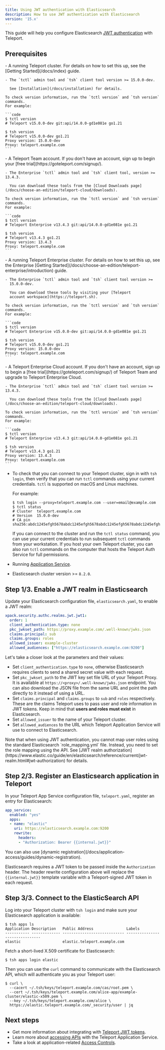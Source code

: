 ```yaml
---
title: Using JWT authentication with Elasticsearch
description: How to use JWT authentication with Elasticsearch
version: '15.x'
---
```


This guide will help you configure Elasticsearch [JWT authentication](https://www.elastic.co/guide/en/elasticsearch/reference/current/jwt-realm.html)
with Teleport.

## Prerequisites

<Tabs>
  <Tab title="Teleport Community Edition">
    - A running Teleport cluster. For details on how to set this up, see the
      [Getting Started](/docs/index) guide.

    - The `tctl` admin tool and `tsh` client tool version >= 15.0.0-dev.

      See [Installation](/docs/installation) for details.

    To check version information, run the `tctl version` and `tsh version` commands.
    For example:

    ```code
    $ tctl version
    # Teleport v15.0.0-dev git:api/14.0.0-gd1e081e go1.21
      
    $ tsh version
    # Teleport v15.0.0-dev go1.21
    Proxy version: 15.0.0-dev
    Proxy: teleport.example.com
    ```
  </Tab>

  <Tab title="Teleport Team">
    - A Teleport Team account. If you don't have an account, sign
      up to begin your [free trial](https://goteleport.com/signup/).

    - The Enterprise `tctl` admin tool and `tsh` client tool, version >= 13.4.3.

      You can download these tools from the [Cloud Downloads page](/docs/choose-an-edition/teleport-cloud/downloads).

    To check version information, run the `tctl version` and `tsh version` commands.
    For example:

    ```code
    $ tctl version
    # Teleport Enterprise v13.4.3 git:api/14.0.0-gd1e081e go1.21
      
    $ tsh version
    # Teleport v13.4.3 go1.21
    Proxy version: 13.4.3
    Proxy: teleport.example.com
    ```
  </Tab>

  <Tab title="Teleport Enterprise">
    - A running Teleport Enterprise cluster. For details on how to set this up, see the Enterprise
      [Getting Started](/docs/choose-an-edition/teleport-enterprise/introduction) guide.

    - The Enterprise `tctl` admin tool and `tsh` client tool version >=
      15.0.0-dev.

      You can download these tools by visiting your [Teleport
      account workspace](https://teleport.sh).

    To check version information, run the `tctl version` and `tsh version` commands.
    For example:

    ```code
    $ tctl version
    # Teleport Enterprise v15.0.0-dev git:api/14.0.0-gd1e081e go1.21
      
    $ tsh version
    # Teleport v15.0.0-dev go1.21
    Proxy version: 15.0.0-dev
    Proxy: teleport.example.com
    ```
  </Tab>

  <Tab title="Teleport Enterprise Cloud">
    - A Teleport Enterprise Cloud account. If you don't have an account,
      sign up to begin a [free trial](https://goteleport.com/signup/)  of Teleport Team
      and upgrade to Teleport Enterprise Cloud.

    - The Enterprise `tctl` admin tool and `tsh` client tool version >= 13.4.3.

      You can download these tools from the [Cloud Downloads page](/docs/choose-an-edition/teleport-cloud/downloads).

    To check version information, run the `tctl version` and `tsh version` commands.
    For example:

    ```code
    $ tctl version
    # Teleport Enterprise v13.4.3 git:api/14.0.0-gd1e081e go1.21
      
    $ tsh version
    # Teleport v13.4.3 go1.21
    Proxy version: 13.4.3
    Proxy: teleport.example.com
    ```
  </Tab>
</Tabs>

- To check that you can connect to your Teleport cluster, sign in with `tsh login`, then
  verify that you can run `tctl` commands using your current credentials.
  `tctl` is supported on macOS and Linux machines.

  For example:
  ```code
  $ tsh login --proxy=teleport.example.com --user=email@example.com
  $ tctl status
  # Cluster  teleport.example.com
  # Version  15.0.0-dev
  # CA pin   sha256:abdc1245efgh5678abdc1245efgh5678abdc1245efgh5678abdc1245efgh5678
  ```
  If you can connect to the cluster and run the `tctl status` command, you can use your
  current credentials to run subsequent `tctl` commands from your workstation.
  If you host your own Teleport cluster, you can also run `tctl` commands on the computer that
  hosts the Teleport Auth Service for full permissions.
- Running [Application Service](/docs/application-access/guides/connecting-apps).
- Elasticsearch cluster version >= `8.2.0`.

## Step 1/3. Enable a JWT realm in Elasticsearch

Update your Elasticsearch configuration file, `elasticsearch.yaml`, to enable a
JWT realm:

```yaml
xpack.security.authc.realms.jwt.jwt1:
  order: 1
  client_authentication.type: none
  pkc_jwkset_path: https://proxy.example.com/.well-known/jwks.json
  claims.principal: sub
  claims.groups: roles
  allowed_issuer: example-cluster
  allowed_audiences: ["https://elasticsearch.example.com:9200"]
```

Let's take a closer look at the parameters and their values:

- Set `client_authentication.type` to `none`, otherwise Elasticsearch requires
  clients to send a shared secret value with each request.
- Set `pkc_jwkset_path` to the JWT key set file URL of your Teleport Proxy. It
  is available at `https://<proxy>/.well-known/jwks.json` endpoint. You can
  also download the JSON file from the same URL and point the path directly to
  it instead of using a URL.
- Set `claims.principal` and `claims.groups` to `sub` and `roles` respectively.
  These are the claims Teleport uses to pass user and role information in JWT
  tokens. Keep in mind that **users and roles must exist** in Elasticsearch.
- Set `allowed_issuer` to the name of your Teleport cluster.
- Set `allowed_audiences` to the URL which Teleport Application Service will
  use to connect to Elasticsearch.

<Note>
  Note that when using JWT authentication, you cannot map user roles using the
  standard Elasticsearch `role_mapping.yml` file. Instead, you need to set the
  role mapping using the API. See [JWT realm authorization](https://www.elastic.co/guide/en/elasticsearch/reference/current/jwt-realm.html#jwt-authorization)
  for details.
</Note>

## Step 2/3. Register an Elasticsearch application in Teleport

In your Teleport App Service configuration file, `teleport.yaml`, register an
entry for Elasticsearch:

```yaml
app_service:
  enabled: "yes"
  apps:
  - name: "elastic"
    uri: https://elasticsearch.example.com:9200
    rewrite:
      headers:
      - "Authorization: Bearer {{internal.jwt}}"
```

<Tip>
  You can also use [dynamic registration](/docs/application-access/guides/dynamic-registration).
</Tip>

Elasticsearch requires a JWT token to be passed inside the `Authorization`
header. The header rewrite configuration above will replace the `{{internal.jwt}}`
template variable with a Teleport-signed JWT token in each request.

## Step 3/3. Connect to the ElasticSearch API

Log into your Teleport cluster with `tsh login` and make sure your Elasticsearch
application is available:

```code
$ tsh apps ls
Application Description   Public Address               Labels
----------- ------------- ---------------------------- -------------------------------
elastic                   elastic.teleport.example.com
```

Fetch a short-lived X.509 certificate for Elasticsearch:

```code
$ tsh apps login elastic
```

Then you can use the `curl` command to communicate with the Elasticsearch API,
which will authenticate you as your Teleport user:

```code
$ curl \
  --cacert ~/.tsh/keys/teleport.example.com/cas/root.pem \
  --cert ~/.tsh/keys/teleport.example.com/alice-app/example-cluster/elastic-x509.pem \
  --key ~/.tsh/keys/teleport.example.com/alice \
  https://elastic.teleport.example.com/_security/user | jq
```

## Next steps

- Get more information about integrating with [Teleport JWT tokens](/docs/application-access/jwt/introduction).
- Learn more about [accessing APIs](/docs/application-access/guides/api-access) with the Teleport
  Application Service.
- Take a look at application-related [Access Controls](/docs/application-access/controls).
